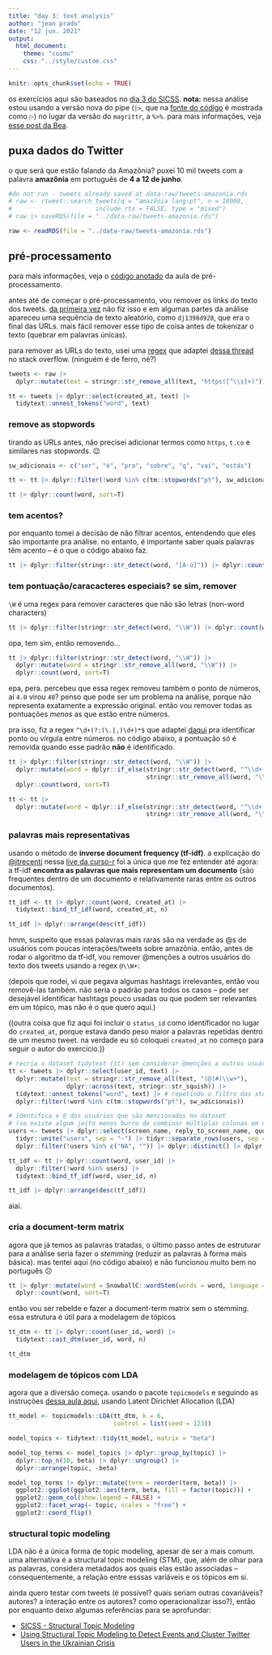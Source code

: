 ```yaml
---
title: "day 3: text analysis"
author: "jean prado"
date: "12 jun. 2021"
output:
  html_document:
    theme: "cosmo"
    css: "../style/custom.css"
---
```


```r
knitr::opts_chunk$set(echo = TRUE)
```

os exercícios aqui são baseados no [dia 3 do SICSS](https://github.com/compsocialscience/summer-institute/tree/master/2020/materials/day3-text-analysis). **nota:** nessa análise estou usando a versão nova do pipe (`|>`, que na [fonte do código](https://github.com/tonsky/FiraCode) é mostrada como <code style="font-family: 'Fira Code'">|></code>) no lugar da versão do `magrittr`, a `%>%`. para mais informações, veja [esse post da Bea](https://beatrizmilz.com/blog/2021-05-18-experimentando-o-r-410/).

## puxa dados do Twitter
o que será que estão falando da Amazônia? puxei 10 mil tweets com a palavra **amazônia** em português de **4 a 12 de junho**.

```r
#do not run - tweets already saved at data-raw/tweets-amazonia.rds
# raw <- rtweet::search_tweets(q = "amazônia lang:pt", n = 18000,
#                       include_rts = FALSE, type = "mixed")
# raw |> saveRDS(file = "../data-raw/tweets-amazonia.rds")

raw <- readRDS(file = "../data-raw/tweets-amazonia.rds")
```

## pré-processamento
para mais informações, veja o [código anotado](https://sicss.io/2020/materials/day3-text-analysis/basic-text-analysis/rmarkdown/Basic_Text_Analysis_in_R.html) da aula de pré-processamento.

antes até de começar o pré-processamento, vou remover os links do texto dos tweets. [da primeira vez](https://github.com/jeanprado/sicss-notes/commit/fe9f5ba50b954de0c1b7552b49187637f4a58a11) não fiz isso e em algumas partes da análise apareceu uma sequência de texto aleatório, como `dj1398d928`, que era o final das URLs. mais fácil remover esse tipo de coisa antes de tokenizar o texto (quebrar em palavras únicas).

para remover as URLs do texto, usei uma [regex](https://pt.wikipedia.org/wiki/Express%C3%A3o_regular) que adaptei [dessa thread](https://stackoverflow.com/questions/1400431/regular-expression-match-any-word-until-first-space) no stack overflow. (ninguém é de ferro, né?)

```r
tweets <- raw |> 
  dplyr::mutate(text = stringr::str_remove_all(text, "https([^\\s]+)"))

tt <- tweets |> dplyr::select(created_at, text) |> 
  tidytext::unnest_tokens("word", text)
```

### remove as stopwords
tirando as URLs antes, não precisei adicionar termos como `https`, `t.co` e similares nas stopwords. 😉

```r
sw_adicionais <- c("ser", "é", "pra", "sobre", "q", "vai", "estás")

tt <- tt |> dplyr::filter(!word %in% c(tm::stopwords("pt"), sw_adicionais))

tt |> dplyr::count(word, sort=T)
```

### tem acentos?
por enquanto tomei a decisão de não filtrar acentos, entendendo que eles são importante pra análise. no entanto, é importante saber quais palavras têm acento -- é o que o código abaixo faz.

```r
tt |> dplyr::filter(stringr::str_detect(word, "[À-ú]")) |> dplyr::count(word, sort=T)
```


### tem pontuação/caracacteres especiais? se sim, remover
`\W` é uma regex para remover caracteres que não são letras (non-word characters)

```r
tt |> dplyr::filter(stringr::str_detect(word, "\\W")) |> dplyr::count(word, sort=T)
```

opa, tem sim, então removendo...
```r
tt |> dplyr::filter(stringr::str_detect(word, "\\W")) |> 
  dplyr::mutate(word = stringr::str_remove_all(word, "\\W")) |> 
  dplyr::count(word, sort=T)
```

epa, pera. percebeu que essa regex removeu também o ponto de números, aí `4.0` virou `40`? penso que pode ser um problema na análise, porque não representa exatamente a expressão original. então vou remover todas as pontuações *menos* as que estão entre números.

pra isso, fiz a regex `^\d+(?:(\.|,)\d+)*$` que adaptei [daqui](https://stackoverflow.com/questions/27141528/regular-expression-that-allow-dots-between-numbers) pra identificar ponto ou vírgula entre números. no código abaixo, a pontuação só é removida quando esse padrão **não** é identificado.
```r
tt |> dplyr::filter(stringr::str_detect(word, "\\W")) |> 
  dplyr::mutate(word = dplyr::if_else(stringr::str_detect(word, "^\\d+(?:(\\.|,)\\d+)*$"), word,
                                      stringr::str_remove_all(word, "\\W"))) |> 
  dplyr::count(word, sort=T)

tt <- tt |>
  dplyr::mutate(word = dplyr::if_else(stringr::str_detect(word, "^\\d+(?:(\\.|,)\\d+)*$"), word,
                                      stringr::str_remove_all(word, "\\W")))
```

### palavras mais representativas

usando o método de **inverse document frequency (tf-idf)**. a explicação do [\@jtrecenti](https://twitter.com/jtrecenti?s=20) nessa [live da curso-r](https://youtu.be/NQwFIZBQrg8) foi a única que me fez entender até agora: a tf-idf **encontra as palavras que mais representam um documento** (são frequentes dentro de um documento e relativamente raras entre os outros documentos).
```r
tt_idf <- tt |> dplyr::count(word, created_at) |>
  tidytext::bind_tf_idf(word, created_at, n)

tt_idf |> dplyr::arrange(desc(tf_idf))
```

hmm, suspeito que essas palavras mais raras são na verdade as @s de usuários com poucas interações/tweets sobre amazônia. então, antes de rodar o algoritmo da tf-idf, vou remover @menções a outros usuários do texto dos tweets usando a regex `@\\W+`:
  
  (depois que rodei, vi que pegava algumas hashtags irrelevantes, então vou removê-las também. não seria o padrão para todos os casos -- pode ser desejável identificar hashtags pouco usadas ou que podem ser relevantes em um tópico, mas não é o que quero aqui.)

((outra coisa que fiz aqui foi incluir o `status_id` como identificador no lugar do `created_at`, porque estava dando peso maior a palavras repetidas dentro de um mesmo tweet. na verdade eu só coloquei `created_at` no começo para seguir o autor do exercício.))
```r
# recria o dataset tidytext (tt) sem considerar @menções a outros usuários
tt <- tweets |> dplyr::select(user_id, text) |> 
  dplyr::mutate(text = stringr::str_remove_all(text, "(@|#)\\w+"),
                dplyr::across(text, stringr::str_squish)) |>
  tidytext::unnest_tokens("word", text) |> # repetindo o filtro das stopwords
  dplyr::filter(!word %in% c(tm::stopwords("pt"), sw_adicionais))

# identifica e @ dos usuários que são mencionados no dataset
# (se existe algum jeito menos burro de combinar múltiplas colunas em um vetor de caracteres, desconheço)
users <- tweets |> dplyr::select(screen_name, reply_to_screen_name, quoted_screen_name) |>
  tidyr::unite("users", sep = "~") |> tidyr::separate_rows(users, sep = "~") |> 
  dplyr::filter(!users %in% c("NA", "")) |> dplyr::distinct() |> dplyr::pull(users)

tt_idf <- tt |> dplyr::count(word, user_id) |>
  dplyr::filter(!word %in% users) |> 
  tidytext::bind_tf_idf(word, user_id, n)

tt_idf |> dplyr::arrange(desc(tf_idf))
```

aiai.

### cria a document-term matrix
agora que já temos as palavras tratadas, o último passo antes de estruturar para a análise seria fazer o _stemming_ (reduzir as palavras à forma mais básica). mas tentei aqui (no código abaixo) e não funcionou muito bem no português 😕

```r
tt |> dplyr::mutate(word = SnowballC::wordStem(words = word, language = "pt")) |> 
  dplyr::count(word, sort=T)
```

então vou ser rebelde e fazer a document-term matrix sem o stemming. essa estrutura é útil para a modelagem de tópicos

```r
tt_dtm <- tt |> dplyr::count(user_id, word) |>
  tidytext::cast_dtm(user_id, word, n)

tt_dtm
```

### modelagem de tópicos com LDA

agora que a diversão começa. usando o pacote `topicmodels` e seguindo as instruções [dessa aula aqui](https://sicss.io/2020/materials/day3-text-analysis/topic-modeling/rmarkdown/Topic_Modeling.html), usando Latent Dirichlet Allocation (LDA)

```r
tt_model <- topicmodels::LDA(tt_dtm, k = 6,
                             control = list(seed = 123))

model_topics <- tidytext::tidy(tt_model, matrix = "beta")

model_top_terms <- model_topics |> dplyr::group_by(topic) |> 
  dplyr::top_n(10, beta) |> dplyr::ungroup() |> 
  dplyr::arrange(topic, -beta)

model_top_terms |> dplyr::mutate(term = reorder(term, beta)) |> 
  ggplot2::ggplot(ggplot2::aes(term, beta, fill = factor(topic))) +
  ggplot2::geom_col(show.legend = FALSE) +
  ggplot2::facet_wrap(~ topic, scales = "free") +
  ggplot2::coord_flip()
```

### structural topic modeling

LDA não é a única forma de topic modeling, apesar de ser a mais comum. uma alternativa é a structural topic modeling (STM), que, além de olhar para as palavras, considera metadados aos quais elas estão associadas -- consequentemente, a relação entre esssas variáveis e os tópicos em si.

ainda quero testar com tweets (é possível? quais seriam outras covariáveis? autores? a interação entre os autores? como operacionalizar isso?), então por enquanto deixo algumas referências para se aprofundar:
  
  - [SICSS - Structural Topic Modeling](https://sicss.io/2020/materials/day3-text-analysis/topic-modeling/rmarkdown/Topic_Modeling.html)
- [Using Structural Topic Modeling to Detect Events and Cluster Twitter Users in the Ukrainian Crisis](https://link.springer.com/chapter/10.1007/978-3-319-21380-4_108)
